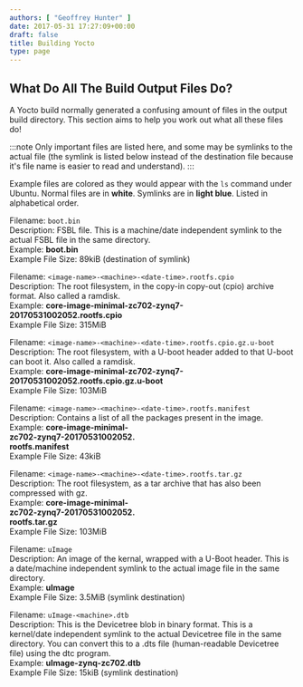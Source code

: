 ```yaml
---
authors: [ "Geoffrey Hunter" ]
date: 2017-05-31 17:27:09+00:00
draft: false
title: Building Yocto
type: page
---
```


## What Do All The Build Output Files Do?

A Yocto build normally generated a confusing amount of files in the output build directory. This section aims to help you work out what all these files do!

:::note
Only important files are listed here, and some may be symlinks to the actual file (the symlink is listed below instead of the destination file because it's file name is easier to read and understand).
:::

Example files are colored as they would appear with the `ls` command under Ubuntu. Normal files are in **white**. Symlinks are in **light blue**. Listed in alphabetical order.

Filename: `boot.bin`  
Description: FSBL file. This is a machine/date independent symlink to the actual FSBL file in the same directory.  
Example: **boot.bin**  
Example File Size: 89kiB (destination of symlink)

Filename: `<image-name>-<machine>-<date-time>.rootfs.cpio`  
Description: The root filesystem, in the copy-in copy-out (cpio) archive format. Also called a ramdisk.  
Example: **core-image-minimal-zc702-zynq7-20170531002052.rootfs.cpio**  
Example File Size: 315MiB

Filename: `<image-name>-<machine>-<date-time>.rootfs.cpio.gz.u-boot`  
Description: The root filesystem, with a U-boot header added to that U-boot can boot it. Also called a ramdisk.  
Example: **core-image-minimal-zc702-zynq7-20170531002052.rootfs.cpio.gz.u-boot**   
Example File Size: 103MiB

Filename: `<image-name>-<machine>-<date-time>.rootfs.manifest`  
Description: Contains a list of all the packages present in the image.  
Example: **core-image-minimal-  
zc702-zynq7-20170531002052.  
rootfs.manifest**   
Example File Size: 43kiB

Filename: `<image-name>-<machine>-<date-time>.rootfs.tar.gz`  
Description: The root filesystem, as a tar archive that has also been compressed with gz.  
Example: **core-image-minimal-  
zc702-zynq7-20170531002052.  
rootfs.tar.gz**   
Example File Size: 103MiB

Filename: `uImage`  
Description: An image of the kernal, wrapped with a U-Boot header. This is a date/machine independent symlink to the actual image file in the same directory.  
Example: **uImage**  
Example File Size: 3.5MiB (symlink destination)

Filename: `uImage-<machine>.dtb`  
Description: This is the Devicetree blob in binary format. This is a kernel/date independent symlink to the actual Devicetree file in the same directory. You can convert this to a .dts file (human-readable Devicetree file) using the dtc program.  
Example: **uImage-zynq-zc702.dtb**  
Example File Size: 15kiB (symlink destination)
